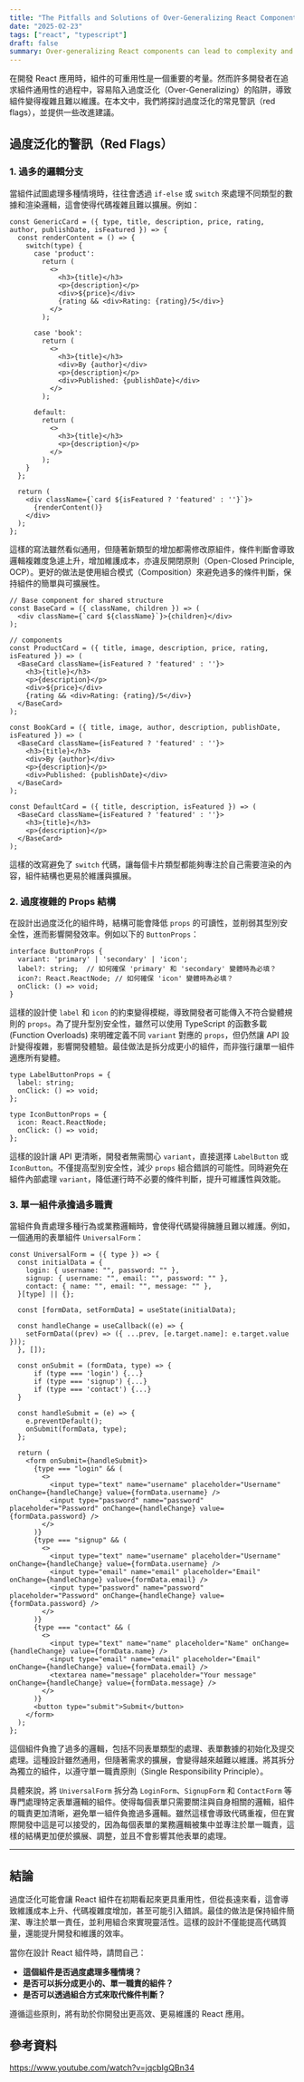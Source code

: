 ```yaml
---
title: "The Pitfalls and Solutions of Over-Generalizing React Components"
date: "2025-02-23"
tags: ["react", "typescript"]
draft: false
summary: Over-generalizing React components can lead to complexity and maintainability issues, so it's better to keep components focused and use composition for flexibility.
---
```


在開發 React 應用時，組件的可重用性是一個重要的考量。然而許多開發者在追求組件通用性的過程中，容易陷入過度泛化（Over-Generalizing）的陷阱，導致組件變得複雜且難以維護。在本文中，我們將探討過度泛化的常見警訊（red flags），並提供一些改進建議。

## 過度泛化的警訊（Red Flags）

### 1. 過多的邏輯分支

當組件試圖處理多種情境時，往往會透過 `if-else` 或 `switch` 來處理不同類型的數據和渲染邏輯，這會使得代碼複雜且難以擴展。例如：

```tsx
const GenericCard = ({ type, title, description, price, rating, author, publishDate, isFeatured }) => {
  const renderContent = () => {
    switch(type) {
      case 'product':
        return (
          <>
            <h3>{title}</h3>
            <p>{description}</p>
            <div>${price}</div>
            {rating && <div>Rating: {rating}/5</div>}
          </>
        );
      
      case 'book':
        return (
          <>
            <h3>{title}</h3>
            <div>By {author}</div>
            <p>{description}</p>
            <div>Published: {publishDate}</div>
          </>
        );
        
      default:
        return (
          <>
            <h3>{title}</h3>
            <p>{description}</p>
          </>
        );
    }
  };

  return (
    <div className={`card ${isFeatured ? 'featured' : ''}`}>
      {renderContent()}
    </div>
  );
};
```

這樣的寫法雖然看似通用，但隨著新類型的增加都需修改原組件，條件判斷會導致邏輯複雜度急遽上升，增加維護成本，亦違反開閉原則（Open-Closed Principle, OCP）。更好的做法是使用組合模式（Composition）來避免過多的條件判斷，保持組件的簡單與可擴展性。

```tsx
// Base component for shared structure
const BaseCard = ({ className, children }) => (
  <div className={`card ${className}`}>{children}</div>
);

// components
const ProductCard = ({ title, image, description, price, rating, isFeatured }) => (
  <BaseCard className={isFeatured ? 'featured' : ''}>
    <h3>{title}</h3>
    <p>{description}</p>
    <div>${price}</div>
    {rating && <div>Rating: {rating}/5</div>}
  </BaseCard>
);

const BookCard = ({ title, image, author, description, publishDate, isFeatured }) => (
  <BaseCard className={isFeatured ? 'featured' : ''}>
    <h3>{title}</h3>
    <div>By {author}</div>
    <p>{description}</p>
    <div>Published: {publishDate}</div>
  </BaseCard>
);

const DefaultCard = ({ title, description, isFeatured }) => (
  <BaseCard className={isFeatured ? 'featured' : ''}>
    <h3>{title}</h3>
    <p>{description}</p>
  </BaseCard>
);
```

這樣的改寫避免了 `switch` 代碼，讓每個卡片類型都能夠專注於自己需要渲染的內容，組件結構也更易於維護與擴展。

### 2. 過度複雜的 Props 結構

在設計出過度泛化的組件時，結構可能會降低 `props` 的可讀性，並削弱其型別安全性，進而影響開發效率。例如以下的 `ButtonProps`：

```tsx
interface ButtonProps {
  variant: 'primary' | 'secondary' | 'icon';
  label?: string;  // 如何確保 'primary' 和 'secondary' 變體時為必填？
  icon?: React.ReactNode; // 如何確保 'icon' 變體時為必填？
  onClick: () => void;
}
```

這樣的設計使 `label` 和 `icon` 的約束變得模糊，導致開發者可能傳入不符合變體規則的 `props`。為了提升型別安全性，雖然可以使用 TypeScript 的函數多載 (Function Overloads) 來明確定義不同 `variant` 對應的 `props`，但仍然讓 API 設計變得複雜，影響開發體驗。最佳做法是拆分成更小的組件，而非強行讓單一組件適應所有變體。

```tsx
type LabelButtonProps = {
  label: string;
  onClick: () => void;
};

type IconButtonProps = {
  icon: React.ReactNode;
  onClick: () => void;
};
```

這樣的設計讓 API 更清晰，開發者無需關心 `variant`，直接選擇 `LabelButton` 或 `IconButton`。不僅提高型別安全性，減少 `props` 組合錯誤的可能性。同時避免在組件內部處理 `variant`，降低運行時不必要的條件判斷，提升可維護性與效能。

### 3. 單一組件承擔過多職責

當組件負責處理多種行為或業務邏輯時，會使得代碼變得臃腫且難以維護。例如，一個通用的表單組件 `UniversalForm`：

```tsx
const UniversalForm = ({ type }) => {
  const initialData = {
    login: { username: "", password: "" },
    signup: { username: "", email: "", password: "" },
    contact: { name: "", email: "", message: "" },
  }[type] || {};

  const [formData, setFormData] = useState(initialData);

  const handleChange = useCallback((e) => {
    setFormData((prev) => ({ ...prev, [e.target.name]: e.target.value }));
  }, []);
  
  const onSubmit = (formData, type) => {
	  if (type === 'login') {...}
	  if (type === 'signup') {...}
	  if (type === 'contact') {...}
  }

  const handleSubmit = (e) => {
    e.preventDefault();
    onSubmit(formData, type);
  };

  return (
    <form onSubmit={handleSubmit}>
      {type === "login" && (
        <>
          <input type="text" name="username" placeholder="Username" onChange={handleChange} value={formData.username} />
          <input type="password" name="password" placeholder="Password" onChange={handleChange} value={formData.password} />
        </>
      )}
      {type === "signup" && (
        <>
          <input type="text" name="username" placeholder="Username" onChange={handleChange} value={formData.username} />
          <input type="email" name="email" placeholder="Email" onChange={handleChange} value={formData.email} />
          <input type="password" name="password" placeholder="Password" onChange={handleChange} value={formData.password} />
        </>
      )}
      {type === "contact" && (
        <>
          <input type="text" name="name" placeholder="Name" onChange={handleChange} value={formData.name} />
          <input type="email" name="email" placeholder="Email" onChange={handleChange} value={formData.email} />
          <textarea name="message" placeholder="Your message" onChange={handleChange} value={formData.message} />
        </>
      )}
      <button type="submit">Submit</button>
    </form>
  );
};
```

這個組件負擔了過多的邏輯，包括不同表單類型的處理、表單數據的初始化及提交處理。這種設計雖然通用，但隨著需求的擴展，會變得越來越難以維護。將其拆分為獨立的組件，以遵守單一職責原則（Single Responsibility Principle）。

具體來說，將 `UniversalForm` 拆分為 `LoginForm`、`SignupForm` 和 `ContactForm` 等專門處理特定表單邏輯的組件。使得每個表單只需要關注與自身相關的邏輯，組件的職責更加清晰，避免單一組件負擔過多邏輯。雖然這樣會導致代碼重複，但在實際開發中這是可以接受的，因為每個表單的業務邏輯被集中並專注於單一職責，這樣的結構更加便於擴展、調整，並且不會影響其他表單的處理。

---

## 結論

過度泛化可能會讓 React 組件在初期看起來更具重用性，但從長遠來看，這會導致維護成本上升、代碼複雜度增加，甚至可能引入錯誤。最佳的做法是保持組件簡潔、專注於單一責任，並利用組合來實現靈活性。這樣的設計不僅能提高代碼質量，還能提升開發和維護的效率。

當你在設計 React 組件時，請問自己：

- **這個組件是否過度處理多種情境？**
- **是否可以拆分成更小的、單一職責的組件？**
- **是否可以透過組合方式來取代條件判斷？**

遵循這些原則，將有助於你開發出更高效、更易維護的 React 應用。

## 參考資料

https://www.youtube.com/watch?v=jqcbIgQBn34